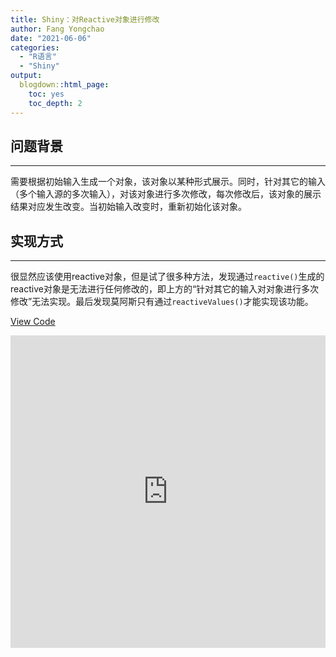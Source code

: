 ```yaml
---
title: Shiny：对Reactive对象进行修改
author: Fang Yongchao
date: "2021-06-06"
categories:
  - "R语言"
  - "Shiny"
output:
  blogdown::html_page:
    toc: yes
    toc_depth: 2
---
```


## 问题背景

--------------------------

需要根据初始输入生成一个对象，该对象以某种形式展示。同时，针对其它的输入（多个输入源的多次输入），对该对象进行多次修改，每次修改后，该对象的展示结果对应发生改变。当初始输入改变时，重新初始化该对象。

## 实现方式

--------------------------

很显然应该使用reactive对象，但是试了很多种方法，发现通过`reactive()`生成的reactive对象是无法进行任何修改的，即上方的“针对其它的输入对对象进行多次修改”无法实现。最后发现莫阿斯只有通过`reactiveValues()`才能实现该功能。

<i class="fab fa-lg fa-github fa-fw"></i><a href="https://github.com/fanggong/shiny_app/blob/master/update_reactive_object/app.R">View Code</a>

<iframe height="500" width="100%" frameborder="no" src="https://shiny.fanggong.pub/update_reactive_object/"> </iframe>